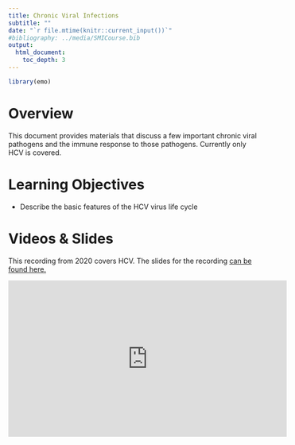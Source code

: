 ---
title: Chronic Viral Infections
subtitle: ""
date: "`r file.mtime(knitr::current_input())`"
#bibliography: ../media/SMICourse.bib
output: 
  html_document:
    toc_depth: 3
---

```{r, echo = FALSE}
library(emo)
```


# Overview
This document provides materials that discuss a few important chronic viral pathogens and the immune response to those pathogens. Currently only HCV is covered.

# Learning Objectives
* Describe the basic features of the HCV virus life cycle


# Videos & Slides

This recording from 2020 covers HCV. The slides for the recording [can be found here.](./slides/2020_HCV_Slides.pdf)

<p>
<iframe width="560" height="315" src="https://www.youtube.com/embed/5pqHBtwcpKM" frameborder="0" allow="accelerometer; autoplay; encrypted-media; gyroscope; picture-in-picture" allowfullscreen></iframe>
</p>




